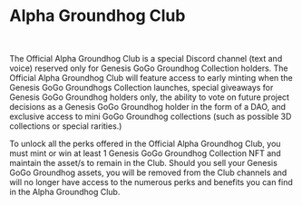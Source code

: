 # Alpha Groundhog Club

<br />

The Official Alpha Groundhog Club is a special Discord channel (text and voice) reserved only for Genesis GoGo Groundhog Collection holders. The Official Alpha Groundhog Club will feature access to early minting when the Genesis GoGo Groundhogs Collection launches, special giveaways for Genesis GoGo Groundhog holders only, the ability to vote on future project decisions as a Genesis GoGo Groundhog holder in the form of a DAO, and exclusive access to mini GoGo Groundhog collections (such as possible 3D collections or special rarities.)

To unlock all the perks offered in the Official Alpha Groundhog Club, you must mint or win at least 1 Genesis GoGo Groundhog Collection NFT and maintain the asset/s to remain in the Club. Should you sell your Genesis GoGo Groundhog assets, you will be removed from the Club channels and will no longer have access to the numerous perks and benefits you can find in the Alpha Groundhog Club.
